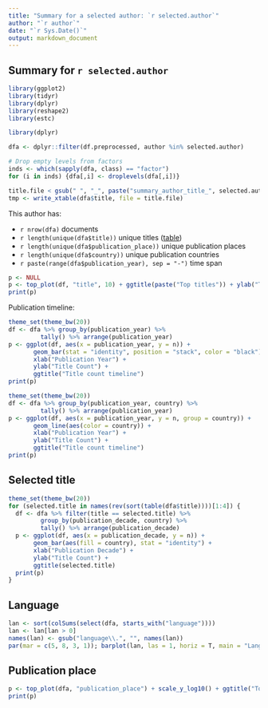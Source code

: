 ```yaml
---
title: "Summary for a selected author: `r selected.author`"
author: "`r author`"
date: "`r Sys.Date()`"
output: markdown_document
---
```


## Summary for `r selected.author`

```r
library(ggplot2)
library(tidyr)
library(dplyr)
library(reshape2)
library(estc)

library(dplyr)

dfa <- dplyr::filter(df.preprocessed, author %in% selected.author)

# Drop empty levels from factors
inds <- which(sapply(dfa, class) == "factor")
for (i in inds) {dfa[,i] <- droplevels(dfa[,i])}

title.file < gsub(" ", "_", paste("summary_author_title_", selected.author, ".tab", sep = ""))
tmp <- write_xtable(dfa$title, file = title.file)
```

This author has:

  * `r nrow(dfa)` documents
  * `r length(unique(dfa$title))` unique titles ([table]('r title.file'))
  * `r length(unique(dfa$publication_place))` unique publication places
  * `r length(unique(dfa$country))` unique publication countries
  * `r paste(range(dfa$publication_year), sep = "-")` time span   


```r
p <- NULL
p <- top_plot(df, "title", 10) + ggtitle(paste("Top titles")) + ylab("Title count")
print(p)
```


Publication timeline:

```r
theme_set(theme_bw(20))
df <- dfa %>% group_by(publication_year) %>%
     	 tally() %>% arrange(publication_year)
p <- ggplot(df, aes(x = publication_year, y = n)) +
       geom_bar(stat = "identity", position = "stack", color = "black") +
       xlab("Publication Year") +
       ylab("Title Count") +
       ggtitle("Title count timeline")
print(p)
```


```r
theme_set(theme_bw(20))
df <- dfa %>% group_by(publication_year, country) %>%
     	 tally() %>% arrange(publication_year)
p <- ggplot(df, aes(x = publication_year, y = n, group = country)) +
       geom_line(aes(color = country)) +
       xlab("Publication Year") +
       ylab("Title Count") +
       ggtitle("Title count timeline")
print(p)
```

## Selected title

```r
theme_set(theme_bw(20))
for (selected.title in names(rev(sort(table(dfa$title))))[1:4]) {
  df <- dfa %>% filter(title == selected.title) %>%
         group_by(publication_decade, country) %>%
     	 tally() %>% arrange(publication_decade) 
  p <- ggplot(df, aes(x = publication_decade, y = n)) +
       geom_bar(aes(fill = country), stat = "identity") + 
       xlab("Publication Decade") +
       ylab("Title Count") +
       ggtitle(selected.title)
  print(p)
}
```


## Language

```r
lan <- sort(colSums(select(dfa, starts_with("language"))))
lan <- lan[lan > 0]
names(lan) <- gsub("language\\.", "", names(lan))
par(mar = c(5, 8, 3, 1)); barplot(lan, las = 1, horiz = T, main = "Language", xlab = "Title count")
```


## Publication place

```r
p <- top_plot(dfa, "publication_place") + scale_y_log10() + ggtitle("Top publication places")
print(p)
```

